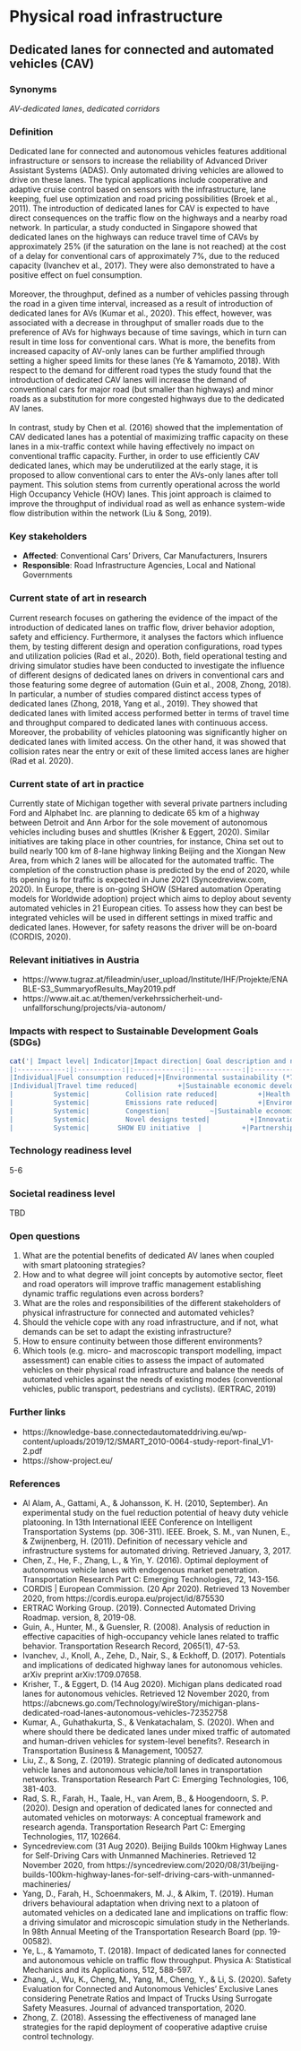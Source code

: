 # Physical road infrastructure

## Dedicated lanes for connected and automated vehicles (CAV)

### Synonyms
*AV-dedicated lanes*, *dedicated corridors*

### Definition
Dedicated lane for connected and autonomous vehicles features additional infrastructure or sensors to increase the reliability of Advanced Driver Assistant Systems (ADAS). Only automated driving vehicles are allowed to drive on these lanes. The typical applications include cooperative and adaptive cruise control based on sensors with the infrastructure, lane keeping, fuel use optimization and road pricing possibilities (Broek et al., 2011). The introduction of dedicated lanes for CAV is expected to have direct consequences on the traffic flow on the highways and a nearby road network. In particular, a study conducted in Singapore showed that dedicated lanes on the highways can reduce travel time of CAVs by approximately 25% (if the saturation on the lane is not reached) at the cost of a delay for conventional cars of approximately 7%, due to the reduced capacity (Ivanchev et al., 2017). They were also demonstrated to have a positive effect on fuel consumption. <br/><br/>
Moreover, the throughput, defined as a number of vehicles passing through the road in a given time interval, increased as a result of introduction of dedicated lanes for AVs (Kumar et al., 2020). This effect, however, was associated with a decrease in throughput of smaller roads due to the preference of AVs for highways because of time savings, which in turn can result in time loss for conventional cars. What is more, the benefits from increased capacity of AV-only lanes can be further amplified through setting a higher speed limits for these lanes (Ye & Yamamoto, 2018). With respect to the demand for different road types the study found that the introduction of dedicated CAV lanes will increase the demand of conventional cars for major road (but smaller than highways) and minor roads as a substitution for more congested highways due to the dedicated AV lanes. <br/><br/>
In contrast, study by Chen et al. (2016) showed that the implementation of CAV dedicated lanes has a potential of maximizing traffic capacity on these lanes in a mix-traffic context while having effectively no impact on conventional traffic capacity. Further, in order to use efficiently CAV dedicated lanes, which may be underutilized at the early stage, it is proposed to allow conventional cars to enter the AVs-only lanes after toll payment. This solution stems from currently operational across the world High Occupancy Vehicle (HOV) lanes. This joint approach is claimed to improve the throughput of individual road as well as enhance system-wide flow distribution within the network (Liu & Song, 2019).

### Key stakeholders

- **Affected**: Conventional Cars’ Drivers, Car Manufacturers, Insurers
- **Responsible**: Road Infrastructure Agencies, Local and National Governments

### Current state of art in research
Current research focuses on gathering the evidence of the impact of the introduction of dedicated lanes on traffic flow, driver behavior adoption, safety and efficiency. Furthermore, it analyses the factors which influence them, by testing different design and operation configurations, road types and utilization policies (Rad et al., 2020). Both, field operational testing and driving simulator studies have been conducted to investigate the influence of different designs of dedicated lanes on drivers in conventional cars and those featuring some degree of automation (Guin et al., 2008, Zhong, 2018). In particular, a number of studies compared distinct access types of dedicated lanes (Zhong, 2018, Yang et al., 2019). They showed that dedicated lanes with limited access performed better in terms of travel time and throughput compared to dedicated lanes with continuous access. Moreover, the probability of vehicles platooning was significantly higher on dedicated lanes with limited access. On the other hand, it was showed that collision rates near the entry or exit of these limited access lanes are higher (Rad et al. 2020).

### Current state of art in practice
Currently state of Michigan together with several private partners including Ford and Alphabet Inc. are planning to dedicate 65 km of a highway between Detroit and Ann Arbor for the sole movement of autonomous vehicles including buses and shuttles (Krisher & Eggert, 2020). Similar initiatives are taking place in other countries, for instance, China set out to build nearly 100 km of 8-lane highway linking Beijing and the Xiongan New Area, from which 2 lanes will be allocated for the automated traffic. The completion of the construction phase is predicted by the end of 2020, while its opening is for traffic is expected in June 2021 (Syncedreview.com, 2020). In Europe, there is on-going SHOW (SHared automation Operating models for Worldwide adoption) project which aims to deploy about seventy automated vehicles in 21 European cities. To assess how they can best be integrated vehicles will be used in different settings in mixed traffic and dedicated lanes. However, for safety reasons the driver will be on-board (CORDIS, 2020). 

### Relevant initiatives in Austria

- https://www.tugraz.at/fileadmin/user_upload/Institute/IHF/Projekte/ENABLE-S3_SummaryofResults_May2019.pdf 
- https://www.ait.ac.at/themen/verkehrssicherheit-und-unfallforschung/projects/via-autonom/ 

### Impacts with respect to Sustainable Development Goals (SDGs)

```r
cat('| Impact level| Indicator|Impact direction| Goal description and number|Source|
|:------------:|:-----------:|:------------:|:------------:|:------------:|
|Individual|Fuel consumption reduced|+|Environmental sustainability (*7,12-13,15*)|Ivanchev et al., 2017|
|Individual|Travel time reduced|          +|Sustainable economic development (*8,11*)|Zhong, 2018;Yang et al., 2019|
|          Systemic|         Collision rate reduced|          +|Health & Wellbeing (*3*)|Zhang et al., 2020|
|          Systemic|         Emissions rate reduced|          +|Environmental sustainability (*7,12-13,15*)|Al Alam at al., 2010|
|          Systemic|         Congestion|          ~|Sustainable economic development (*8,11*)|Ivanchev et al., 2017;Kumar et al., 2020|
|          Systemic|         Novel designs tested|          +|Innovation & Infrastructure (*9*)|Guin et al., 2008;Zhong, 2018;Krisher & Eggert, 2020|
|          Systemic|       SHOW EU initiative  |          +|Partnership & collaborations (*17*)|CORDIS, 2020|')
```

### Technology readiness level
5-6

### Societal readiness level
TBD

### Open questions

1. What are the potential benefits of dedicated AV lanes when coupled with smart platooning strategies?
2. How and to what degree will joint concepts by automotive sector, fleet and road
operators will improve traffic management establishing dynamic traffic regulations even across
borders?
3. What are the roles and responsibilities of the different stakeholders of physical infrastructure for connected and automated vehicles? 
4. Should the vehicle cope with any road infrastructure, and if not, what demands can be set to adapt the existing infrastructure? 
5. How to ensure continuity between those different environments?
6. Which tools (e.g. micro- and macroscopic transport modelling, impact assessment) can enable
cities to assess the impact of automated vehicles on their physical road infrastructure and
balance the needs of automated vehicles against the needs of existing modes (conventional
vehicles, public transport, pedestrians and cyclists). (ERTRAC, 2019)

### Further links

-	https://knowledge-base.connectedautomateddriving.eu/wp-content/uploads/2019/12/SMART_2010-0064-study-report-final_V1-2.pdf 
-	https://show-project.eu/ 

### References

- Al Alam, A., Gattami, A., & Johansson, K. H. (2010, September). An experimental study on the fuel reduction potential of heavy duty vehicle platooning. In 13th International IEEE Conference on Intelligent Transportation Systems (pp. 306-311). IEEE.
Broek, S. M., van Nunen, E., & Zwijnenberg, H. (2011). Definition of necessary vehicle and infrastructure systems for automated driving. Retrieved January, 3, 2017.
- Chen, Z., He, F., Zhang, L., & Yin, Y. (2016). Optimal deployment of autonomous vehicle lanes with endogenous market penetration. Transportation Research Part C: Emerging Technologies, 72, 143-156.
- CORDIS | European Commission. (20 Apr 2020). Retrieved 13 November 2020, from https://cordis.europa.eu/project/id/875530
- ERTRAC Working Group. (2019). Connected Automated Driving Roadmap. version, 8, 2019-08.
- Guin, A., Hunter, M., & Guensler, R. (2008). Analysis of reduction in effective capacities of high-occupancy vehicle lanes related to traffic behavior. Transportation Research Record, 2065(1), 47-53.
- Ivanchev, J., Knoll, A., Zehe, D., Nair, S., & Eckhoff, D. (2017). Potentials and implications of dedicated highway lanes for autonomous vehicles. arXiv preprint arXiv:1709.07658.
- Krisher, T., & Eggert, D. (14 Aug 2020). Michigan plans dedicated road lanes for autonomous vehicles. Retrieved 12 November 2020, from https://abcnews.go.com/Technology/wireStory/michigan-plans-dedicated-road-lanes-autonomous-vehicles-72352758
- Kumar, A., Guhathakurta, S., & Venkatachalam, S. (2020). When and where should there be dedicated lanes under mixed traffic of automated and human-driven vehicles for system-level benefits?. Research in Transportation Business & Management, 100527.
- Liu, Z., & Song, Z. (2019). Strategic planning of dedicated autonomous vehicle lanes and autonomous vehicle/toll lanes in transportation networks. Transportation Research Part C: Emerging Technologies, 106, 381-403.
- Rad, S. R., Farah, H., Taale, H., van Arem, B., & Hoogendoorn, S. P. (2020). Design and operation of dedicated lanes for connected and automated vehicles on motorways: A conceptual framework and research agenda. Transportation Research Part C: Emerging Technologies, 117, 102664.
- Syncedreview.com (31 Aug 2020). Beijing Builds 100km Highway Lanes for Self-Driving Cars with Unmanned Machineries. Retrieved 12 November 2020, from https://syncedreview.com/2020/08/31/beijing-builds-100km-highway-lanes-for-self-driving-cars-with-unmanned-machineries/
- Yang, D., Farah, H., Schoenmakers, M. J., & Alkim, T. (2019). Human drivers behavioural adaptation when driving next to a platoon of automated vehicles on a dedicated lane and implications on traffic flow: a driving simulator and microscopic simulation study in the Netherlands. In 98th Annual Meeting of the Transportation Research Board (pp. 19-00582).
- Ye, L., & Yamamoto, T. (2018). Impact of dedicated lanes for connected and autonomous vehicle on traffic flow throughput. Physica A: Statistical Mechanics and its Applications, 512, 588-597.
- Zhang, J., Wu, K., Cheng, M., Yang, M., Cheng, Y., & Li, S. (2020). Safety Evaluation for Connected and Autonomous Vehicles’ Exclusive Lanes considering Penetrate Ratios and Impact of Trucks Using Surrogate Safety Measures. Journal of advanced transportation, 2020. 
- Zhong, Z. (2018). Assessing the effectiveness of managed lane strategies for the rapid deployment of cooperative adaptive cruise control technology.


